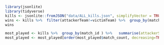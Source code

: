 

```r
library(jsonlite)
library(tidyverse)
kills <- jsonlite::fromJSON("data/ALL_kills.json", simplifyVector = TRUE)
wins <- kills %>%  filter(attackerTeam!=victimTeam) %>%  group_by(match_id,round_num) %>% summarise(map=last(map_name),T_team=last(if_else(attackerSide=="T","T","CT")))
wins

most_played <- kills %>%  group_by(match_id ) %>%   summarise(attackerSteamID=last(attackerSteamID),attackerName=last(attackerName) ) %>% group_by(attackerSteamID) %>% summarise(match_count= n() , name=last(attackerName))
most_played <- most_played[order(most_played$match_count, decreasing=TRUE), ] %>% top_n(30)


```

